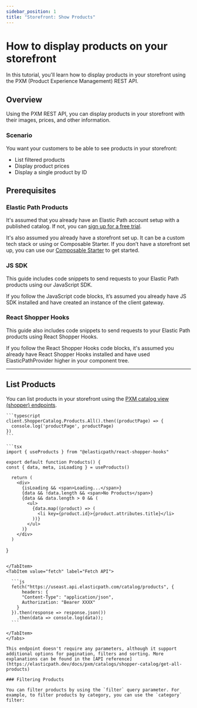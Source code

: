 ```yaml
---
sidebar_position: 1
title: "Storefront: Show Products"
---
```



# How to display products on your storefront

In this tutorial, you'll learn how to display products in your storefront using the PXM (Product Experience Management) REST API.

## Overview

Using the PXM REST API, you can display products in your storefront with their images, prices, and other information.

### Scenario

You want your customers to be able to see products in your storefront:

- List filtered products
- Display product prices
- Display a single product by ID

## Prerequisites

### Elastic Path Products

It's assumed that you already have an Elastic Path account setup with a published catalog. If not, you can [sign up for a free trial](https://useast.cm.elasticpath.com/free-trial).

It's also assumed you already have a storefront set up. It can be a custom tech stack or using or Composable Starter. If you don’t have a storefront set up, you can use our [Composable Starter](/docs/composable-starter/storefront-starter) to get started.

### JS SDK
This guide includes code snippets to send requests to your Elastic Path products using our JavaScript SDK.

If you follow the JavaScript code blocks, it’s assumed you already have JS SDK installed and have created an instance of the client gateway.

### React Shopper Hooks

This guide also includes code snippets to send requests to your Elastic Path products using React Shopper Hooks.

If you follow the React Shopper Hooks code blocks, it's assumed you already have React Shopper Hooks installed and have used ElasticPathProvider higher in your component tree.

---

## List Products

You can list products in your storefront using the [PXM catalog view (shopper) endpoints](https://elasticpath.dev/docs/pxm/catalogs/shopper-catalog/catalog-shopper-overview).


<Tabs>
  <TabItem value="js-sdk" label="JS SDK">

    ```typescript
    client.ShopperCatalog.Products.All().then((productPage) => {
      console.log('productPage', productPage)
    })
    ```

  </TabItem>

  <TabItem value="elastic-path-react" label="Elastic Path React">

    ```tsx
    import { useProducts } from "@elasticpath/react-shopper-hooks"

    export default function Products() {
    const { data, meta, isLoading } = useProducts()

      return (
        <div>
          {isLoading && <span>Loading...</span>}
          {data && !data.length && <span>No Products</span>}
          {data && data.length > 0 && (
            <ul>
              {data.map((product) => (
                <li key={product.id}>{product.attributes.title}</li>
              ))}
            </ul>
          )}
        </div>
      )
  }
  ```

  </TabItem>
  <TabItem value="fetch" label="Fetch API">

    ```js
    fetch("https://useast.api.elasticpath.com/catalog/products", {
        headers: {
        "Content-Type": "application/json",
        Authorization: "Bearer XXXX"
      }
    }).then(response => response.json())
      .then(data => console.log(data));
    ```

  </TabItem>
</Tabs>

This endpoint doesn't require any parameters, although it support additional options for pagination, filters and sorting. More explanations can be found in the [API reference](https://elasticpath.dev/docs/pxm/catalogs/shopper-catalog/get-all-products)

### Filtering Products

You can filter products by using the `filter` query parameter. For example, to filter products by category, you can use the `category` filter: